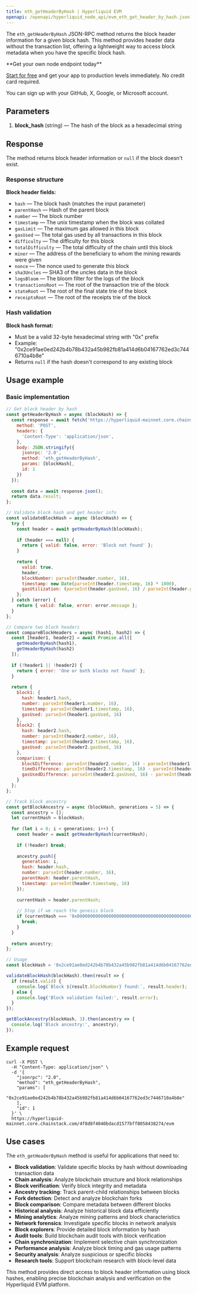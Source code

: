 ```yaml
---
title: eth_getHeaderByHash | Hyperliquid EVM
openapi: /openapi/hyperliquid_node_api/evm_eth_get_header_by_hash.json post /evm
---
```


The `eth_getHeaderByHash` JSON-RPC method returns the block header information for a given block hash. This method provides header data without the transaction list, offering a lightweight way to access block metadata when you have the specific block hash.

<Check>
**Get your own node endpoint today**

[Start for free](https://console.chainstack.com/) and get your app to production levels immediately. No credit card required.

You can sign up with your GitHub, X, Google, or Microsoft account.
</Check>

## Parameters

1. **block_hash** (string) — The hash of the block as a hexadecimal string

## Response

The method returns block header information or `null` if the block doesn't exist.

### Response structure

**Block header fields:**
- `hash` — The block hash (matches the input parameter)
- `parentHash` — Hash of the parent block
- `number` — The block number
- `timestamp` — The unix timestamp when the block was collated
- `gasLimit` — The maximum gas allowed in this block
- `gasUsed` — The total gas used by all transactions in this block
- `difficulty` — The difficulty for this block
- `totalDifficulty` — The total difficulty of the chain until this block
- `miner` — The address of the beneficiary to whom the mining rewards were given
- `nonce` — The nonce used to generate this block
- `sha3Uncles` — SHA3 of the uncles data in the block
- `logsBloom` — The bloom filter for the logs of the block
- `transactionsRoot` — The root of the transaction trie of the block
- `stateRoot` — The root of the final state trie of the block
- `receiptsRoot` — The root of the receipts trie of the block

### Hash validation

**Block hash format:**
- Must be a valid 32-byte hexadecimal string with "0x" prefix
- Example: "0x2ce91ae0ed242b4b78b432a45b982fb81a414d6b04167762ed3c7446710a4b8e"
- Returns `null` if the hash doesn't correspond to any existing block

## Usage example

### Basic implementation

```javascript
// Get block header by hash
const getHeaderByHash = async (blockHash) => {
  const response = await fetch('https://hyperliquid-mainnet.core.chainstack.com/YOUR_ENDPOINT/evm', {
    method: 'POST',
    headers: {
      'Content-Type': 'application/json',
    },
    body: JSON.stringify({
      jsonrpc: '2.0',
      method: 'eth_getHeaderByHash',
      params: [blockHash],
      id: 1
    })
  });
  
  const data = await response.json();
  return data.result;
};

// Validate block hash and get header info
const validateBlockHash = async (blockHash) => {
  try {
    const header = await getHeaderByHash(blockHash);
    
    if (header === null) {
      return { valid: false, error: 'Block not found' };
    }
    
    return {
      valid: true,
      header,
      blockNumber: parseInt(header.number, 16),
      timestamp: new Date(parseInt(header.timestamp, 16) * 1000),
      gasUtilization: (parseInt(header.gasUsed, 16) / parseInt(header.gasLimit, 16) * 100).toFixed(2)
    };
  } catch (error) {
    return { valid: false, error: error.message };
  }
};

// Compare two block headers
const compareBlockHeaders = async (hash1, hash2) => {
  const [header1, header2] = await Promise.all([
    getHeaderByHash(hash1),
    getHeaderByHash(hash2)
  ]);
  
  if (!header1 || !header2) {
    return { error: 'One or both blocks not found' };
  }
  
  return {
    block1: {
      hash: header1.hash,
      number: parseInt(header1.number, 16),
      timestamp: parseInt(header1.timestamp, 16),
      gasUsed: parseInt(header1.gasUsed, 16)
    },
    block2: {
      hash: header2.hash,
      number: parseInt(header2.number, 16),
      timestamp: parseInt(header2.timestamp, 16),
      gasUsed: parseInt(header2.gasUsed, 16)
    },
    comparison: {
      blockDifference: parseInt(header2.number, 16) - parseInt(header1.number, 16),
      timeDifference: parseInt(header2.timestamp, 16) - parseInt(header1.timestamp, 16),
      gasUsedDifference: parseInt(header2.gasUsed, 16) - parseInt(header1.gasUsed, 16)
    }
  };
};

// Track block ancestry
const getBlockAncestry = async (blockHash, generations = 5) => {
  const ancestry = [];
  let currentHash = blockHash;
  
  for (let i = 0; i < generations; i++) {
    const header = await getHeaderByHash(currentHash);
    
    if (!header) break;
    
    ancestry.push({
      generation: i,
      hash: header.hash,
      number: parseInt(header.number, 16),
      parentHash: header.parentHash,
      timestamp: parseInt(header.timestamp, 16)
    });
    
    currentHash = header.parentHash;
    
    // Stop if we reach the genesis block
    if (currentHash === '0x0000000000000000000000000000000000000000000000000000000000000000') {
      break;
    }
  }
  
  return ancestry;
};

// Usage
const blockHash = '0x2ce91ae0ed242b4b78b432a45b982fb81a414d6b04167762ed3c7446710a4b8e';

validateBlockHash(blockHash).then(result => {
  if (result.valid) {
    console.log(`Block ${result.blockNumber} found:`, result.header);
  } else {
    console.log('Block validation failed:', result.error);
  }
});

getBlockAncestry(blockHash, 3).then(ancestry => {
  console.log('Block ancestry:', ancestry);
});
```

## Example request

```shell Shell
curl -X POST \
  -H "Content-Type: application/json" \
  -d '{
    "jsonrpc": "2.0",
    "method": "eth_getHeaderByHash",
    "params": [
      "0x2ce91ae0ed242b4b78b432a45b982fb81a414d6b04167762ed3c7446710a4b8e"
    ],
    "id": 1
  }' \
  https://hyperliquid-mainnet.core.chainstack.com/4f8d8f4040bdacd1577bff8058438274/evm
```

## Use cases

The `eth_getHeaderByHash` method is useful for applications that need to:

* **Block validation**: Validate specific blocks by hash without downloading transaction data
* **Chain analysis**: Analyze blockchain structure and block relationships
* **Block verification**: Verify block integrity and metadata
* **Ancestry tracking**: Track parent-child relationships between blocks
* **Fork detection**: Detect and analyze blockchain forks
* **Block comparison**: Compare metadata between different blocks
* **Historical analysis**: Analyze historical block data efficiently
* **Mining analytics**: Analyze mining patterns and block characteristics
* **Network forensics**: Investigate specific blocks in network analysis
* **Block explorers**: Provide detailed block information by hash
* **Audit tools**: Build blockchain audit tools with block verification
* **Chain synchronization**: Implement selective chain synchronization
* **Performance analysis**: Analyze block timing and gas usage patterns
* **Security analysis**: Analyze suspicious or specific blocks
* **Research tools**: Support blockchain research with block-level data

This method provides direct access to block header information using block hashes, enabling precise blockchain analysis and verification on the Hyperliquid EVM platform.
